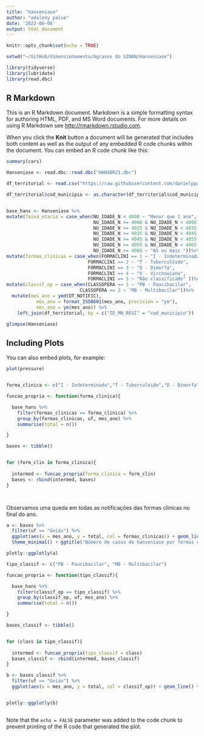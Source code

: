 ```yaml
---
title: "hanseniase"
author: "adaleny paiva"
date: '2022-06-08'
output: html_document
---
```


```r
knitr::opts_chunk$set(echo = TRUE)

setwd("~/GitHub/dimensionamento/Agravos do SINAN/Hanseniase")

library(tidyverse)
library(lubridate)
library(read.dbc)

```

## R Markdown

This is an R Markdown document. Markdown is a simple formatting syntax for authoring HTML, PDF, and MS Word documents. For more details on using R Markdown see <http://rmarkdown.rstudio.com>.

When you click the **Knit** button a document will be generated that includes both content as well as the output of any embedded R code chunks within the document. You can embed an R code chunk like this:

```r
summary(cars)

Hanseniase <- read.dbc::read.dbc("HANSBR21.dbc")

df_territorial <- read.csv("https://raw.githubusercontent.com/danielppagotto/dimensionamento/main/Agravos%20do%20SINAN/Animais%20pe%C3%A7onhentos/df_territorial.csv")

df_territorial$cod_municipio <- as.character(df_territorial$cod_municipio)


base_hans <- Hanseniase %>%  
mutate(faixa_etaria = case_when(NU_IDADE_N < 4000 ~ "Menor que 1 ano",
                                NU_IDADE_N >= 4000 & NU_IDADE_N < 4005 ~ "Entre 1 e 4 anos",                                   NU_IDADE_N >= 4005 & NU_IDADE_N < 4015 ~ "Entre 5 e 14 anos",                                   NU_IDADE_N >= 4015 & NU_IDADE_N < 4025 ~ "Entre 15 e 24 anos", 
                                NU_IDADE_N >= 4025 & NU_IDADE_N < 4035 ~ "Entre 25 e 34 anos", 
                                NU_IDADE_N >= 4035 & NU_IDADE_N < 4045 ~ "Entre 35 e 44 anos", 
                                NU_IDADE_N >= 4045 & NU_IDADE_N < 4055 ~ "Entre 45 e 54 anos", 
                                NU_IDADE_N >= 4055 & NU_IDADE_N < 4065 ~ "Entre 55 e 64 anos", 
                                NU_IDADE_N >= 4065 ~ "65 ou mais "))%>%
mutate(formas_clinicas = case_when(FORMACLINI == 1 ~ "I - Indeterminada",
                              FORMACLINI == 2 ~ "T - Tuberculóide", 
                              FORMACLINI == 3 ~ "D - Dimorfa",
                              FORMACLINI == 4 ~ "V - Virchowiana", 
                              FORMACLINI == 5 ~ "Não classificado" ))%>%
mutate(classif_op = case_when(CLASSOPERA == 1 ~ "PB - Paucibacilar", 
                           CLASSOPERA == 2 ~ "MB - Multibacilar"))%>%
  mutate(mes_ano = ymd(DT_NOTIFIC),
           mes_ano = format_ISO8601(mes_ano, precision = "ym"),
           mes_ano = ym(mes_ano)) %>% 
    left_join(df_territorial, by = c("ID_MN_RESI" = "cod_municipio"))

glimpse(Hanseniase)


```

## Including Plots

You can also embed plots, for example:

```r
plot(pressure)


forma_clinica <- c("I - Indeterminada","T - Tuberculóide","D - Dimorfa","V - Virchowiana")

funcao_propria <- function(forma_clinica){

  base_hans %>% 
    filter(formas_clinicas == forma_clinica) %>% 
    group_by(formas_clinicas, uf, mes_ano) %>%
    summarise(total = n())

}

bases <- tibble()


for (form_clin in forma_clinica){
  
  intermed <- funcao_propria(forma_clinica = form_clin)
  bases <- rbind(intermed, bases)
}




```

Observamos uma queda em todas as notificações das formas clinicas no final do ano.


```r

a <- bases %>% 
  filter(uf == "Goiás") %>% 
  ggplot(aes(x = mes_ano, y = total, col = formas_clinicas)) + geom_line() +
  theme_minimal() + ggtitle("Número de casos de hanseníase por formas clínicas da doença em Goiás (SINAN - 2021)")

plotly::ggplotly(a)

```


```r

tipo_classif <- c("PB - Paucibacilar", "MB - Multibacilar")

funcao_propria <- function(tipo_classif){

  base_hans %>% 
    filter(classif_op == tipo_classif) %>% 
    group_by(classif_op, uf, mes_ano) %>%
    summarise(total = n())

}

bases_classif <- tibble()


for (class in tipo_classif){
  
  intermed <- funcao_propria(tipo_classif = class)
  bases_classif <- rbind(intermed, bases_classif)
}


```


```r

b <- bases_classif %>% 
  filter(uf == "Goiás") %>% 
  ggplot(aes(x = mes_ano, y = total, col = classif_op)) + geom_line() + theme_minimal()+ ggtitle("Classificação - Hanseníase em Goiás (SINAN - 2021)")


plotly::ggplotly(b)



```



Note that the `echo = FALSE` parameter was added to the code chunk to prevent printing of the R code that generated the plot.
